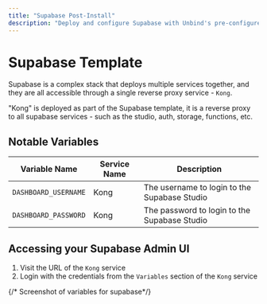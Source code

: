 ```yaml
---
title: "Supabase Post-Install"
description: "Deploy and configure Supabase with Unbind's pre-configured template"
---
```



# Supabase Template

Supabase is a complex stack that deploys multiple services together, and they are all accessible through a single reverse proxy service - `Kong`.

<Callout>
"Kong" is deployed as part of the Supabase template, it is a reverse proxy to all supabase services - such as the studio, auth, storage, functions, etc.
</Callout>

## Notable Variables

| Variable Name | Service Name | Description |
|---------------|--------------|-------------|
| `DASHBOARD_USERNAME` | Kong | The username to login to the Supabase Studio |
| `DASHBOARD_PASSWORD` | Kong | The password to login to the Supabase Studio |

## Accessing your Supabase Admin UI

1. Visit the URL of the `Kong` service
2. Login with the credentials from the `Variables` section of the `Kong` service

{/* Screenshot of variables for supabase*/}





